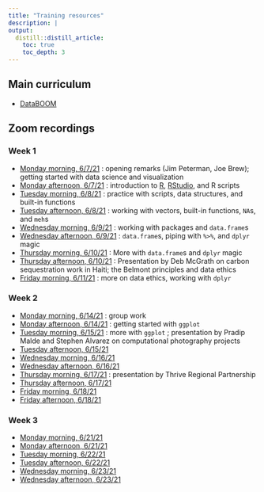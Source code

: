 ```yaml
---
title: "Training resources"
description: |
output:
  distill::distill_article:
    toc: true
    toc_depth: 3
---
```


## Main curriculum

- [DataBOOM](http://www.datascience.pizza/)

## Zoom recordings

### Week 1

  - [Monday morning, 6/7/21](https://sewanee-edu.zoom.us/rec/share/4duWw4RS4XQgEPojdWV4ZBYf4yj5I6itEjoBQUJPiETL5_F9Ycy45bIYqm0TZFIh.JvWdOs-coArve9xc) : opening remarks (Jim Peterman, Joe Brew); getting started with data science and visualization
  - [Monday afternoon, 6/7/21](https://sewanee-edu.zoom.us/rec/share/fCr9YKlRcTLZXFahgOBmeXcf4ITQ01E0WnPdawzd2dF-i9lp8CF0DQDZE2N2QOIg.fi8mmVJSKT4PREM1) : introduction to [R](https://cran.r-project.org/), [RStudio](https://www.rstudio.com/), and R scripts
  - [Tuesday morning, 6/8/21](https://sewanee-edu.zoom.us/rec/share/E-nWurvcCcTm5AMXgWpMFIsl4LKeQl7rSmA19-6b5URpOEIvKT2mXtbR2VnWb051.J21rNa681l67X9V8) : practice with scripts, data structures, and built-in functions
  - [Tuesday afternoon, 6/8/21](https://sewanee-edu.zoom.us/rec/share/9yOB5Bci1kGo2yoHi4-5YjHRVosIuR53TjQYClaW_Y6ASHelttQuYZqqqiKLv1C3.768w5x1ZUJgs0MJd) : working with vectors, built-in functions, `NA`s, and `meh`s
  - [Wednesday morning, 6/9/21](https://sewanee-edu.zoom.us/rec/share/xLhGumXryEqDQQReK2Ad7yv-nuze9tZrPY1Ah3ToGuEy3S3FGCmHKvak9cicpi3V.YtmpxY6DIh1Tbjc6?startTime=1623247053000) : working with packages and `data.frame`s
  - [Wednesday afternoon, 6/9/21](https://sewanee-edu.zoom.us/rec/share/s1-pJlZd2buMbu7ztOEh_auzlIxJMQelyZW76X8O-KPXBgQFkHPuxKPsMGI-Zk5K.NRZRS574htqOzFz9?startTime=1623267257000) : `data.frame`s, piping with `%>%`, and `dplyr` magic
  - [Thursday morning, 6/10/21](https://sewanee-edu.zoom.us/rec/share/dvCRD6FWirGw8-qh6HSgWG07Kb1bUdFpWaBuDeNjBwnw4Il_q3WNxnrW57zN_pil.NzCivuI_21wrvnnM) : More with `data.frame`s and `dplyr` magic
  - [Thursday afternoon, 6/10/21](https://sewanee-edu.zoom.us/rec/share/hzSTtWZeK1FCMe9la0uDBOXzpVnnV5gqkeWF5bXFR31dOqP4gZIfMCx0I13SEToG.-KwqTQHQ--pETKAX) : Presentation by Deb McGrath on carbon sequestration work in Haiti; the Belmont principles and data ethics
  - [Friday morning, 6/11/21](https://sewanee-edu.zoom.us/rec/share/WfExudcKWW0__daU04RwYdR725rhwU4HTkyVZoi26_AkwuGqxt19OD27ND_kx1AX.KenziwbqM7yKpf8Q) : more on data ethics, working with `dplyr`
  
### Week 2

  - [Monday morning, 6/14/21](https://sewanee-edu.zoom.us/rec/share/NTqs8kLxJ5sRNjejGnlPIPrYNmSP6s2sqGVqoCZiC_EuSO0ZkYE8JfKe-Ni5FyT_.GLznNa6wsZxWCdQE) : group work
  - [Monday afternoon, 6/14/21](https://sewanee-edu.zoom.us/rec/share/UyCSrx-U9WRownUYtFZ1FjqdWyiyS7b_YMZBwGRLlawcHmdHJh6X3XK_1lHBIBCR.LeGMidbsWkaXI_u_) : getting started with `ggplot`
  - [Tuesday morning, 6/15/21](https://sewanee-edu.zoom.us/rec/share/eO76cDTtYFDUTwb_Q9s70Fv56-afHNK19yM0UthQ8MbOcrRiqOKeC_M6U-8K7Cw.HTDoNfLadHxb9ZSu) : more with `ggplot` ; presentation by Pradip Malde and Stephen Alvarez on computational photography projects
  - [Tuesday afternoon, 6/15/21](https://sewanee-edu.zoom.us/rec/share/mDT87gB_I_lfvZsA9igxe7vGBTj4XFMHOgKCDyK36pXdlsNI6aYXwjZetSVBBImd.K1zIrbIVTaYxUkMK)
  - [Wednesday morning, 6/16/21](https://sewanee-edu.zoom.us/rec/share/cyXYf1ZVFH6XNu3sj4ZNOuu5INAuRTK5KQk1OiDeYdWs7yywLZG12i1P1It8u42s.bi6Jt0MToQBvCMRy)
  - [Wednesday afternoon, 6/16/21](https://sewanee-edu.zoom.us/rec/share/ObLatpxz_CZageSv9tO5v1eEwczBxySV5MG3sJ9Fj7z7Ynur2L6rIywKTltS5Y5j.4DTz3a4rTERosTcJ)
  - [Thursday morning, 6/17/21](https://sewanee-edu.zoom.us/rec/share/In141ssrJVgruKtqrhfZPPbxsO5n9aBLh5ANUXF_VuE6MEsI88jrC_u3SSkLqIbh.LnWVonNIXd-js8xZ) : presentation by Thrive Regional Partnership
  - [Thursday afternoon, 6/17/21](https://sewanee-edu.zoom.us/rec/share/oyiZzTG0Cjr9zCa7ykk7VsKrZHFRE24BrwpMl-xI4J2nkybwKaUobTnEa73Kf4U.myRMDz5JJTLKTQhV)
  - [Friday morning, 6/18/21](https://sewanee-edu.zoom.us/rec/share/6WDO9xjm3bZ-ugIzSSqt9QNuntuywvR-drU56zTuL9znOIJlbyN2O1PYfdy3oet9.axwasMcQgaMQnGuk) 
  - [Friday afternoon, 6/18/21](https://sewanee-edu.zoom.us/rec/share/HlbLBrsJvsZypHi6V_2Uyw_TSL52xAV0-GqIFgDfgN-_CDQ1rnLHpCO0cU5hE7ay.Htrrf1sX5mGZowRv)
  
### Week 3
  
  - [Monday morning, 6/21/21](https://sewanee-edu.zoom.us/rec/share/XSU1wqtaPk-9AUmQUJ_Y_EsRL8o3PabfjrT0PMBmmlhD4qJbOTxH66748m7Mof98.LkbeSfSi2WvtlpCe)
  - [Monday afternoon, 6/21/21](https://sewanee-edu.zoom.us/rec/share/a_9ijb688JuAqSe7Ntfc7vzuI1IBMA2eZ0rdpfoIE1qXMLoq_-aMQyYvqoykSlQl.7-hsjOWPDFoHRAK1)
  - [Tuesday morning, 6/22/21](https://sewanee-edu.zoom.us/rec/share/cDc7x2V6cu-3NJTk6U1RFJ5N82FCOgGqGlHwgv7h-IK12TC6d4p3GmmQXDAhGpNs.Pny4_d9AniOapvBJ)
  - [Tuesday afternoon, 6/22/21](https://sewanee-edu.zoom.us/rec/share/_BBatXlCAjop1o5G9cyacUg1vDz27MOtX3yrR1iIf5SH0SxrhM7CpTQymDJ8n8TA.vcS4SNF_A0ZsRqJG)
  - [Wednesday morning, 6/23/21](https://sewanee-edu.zoom.us/rec/share/RO_yUoEmrFnU9rz2ZE4sRV_vGaEVvy_61drlI3sRRZHFl1qAolo5L9w2wK0MVZLa.xUAj8mAR6-84VbmU)
  - [Wednesday afternoon, 6/23/21](https://sewanee-edu.zoom.us/rec/share/OU02zNEtVrvij22tcoHvmDRPV5EkxbjYIUlLVYTWXmsX12BFIX8Io_ExOL0DxSb7.6rJ2mjV7pPGOPwv0)
